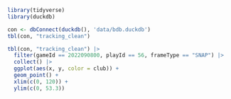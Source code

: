 
```r
library(tidyverse)
library(duckdb)

con <- dbConnect(duckdb(), 'data/bdb.duckdb')
tbl(con, "tracking_clean")
```



```r
tbl(con, "tracking_clean") |>
  filter(gameId == 2022090800, playId == 56, frameType == "SNAP") |>
  collect() |>
  ggplot(aes(x, y, color = club)) +
  geom_point() +
  xlim(c(0, 120)) +
  ylim(c(0, 53.3))
```
